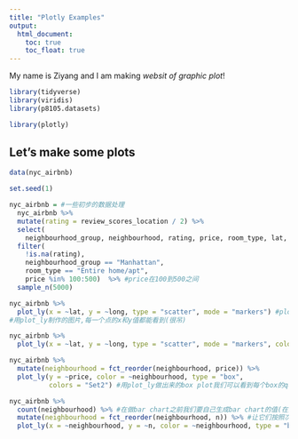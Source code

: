 ```yaml
---
title: "Plotly Examples"
output: 
  html_document:
    toc: true
    toc_float: true
---
```


My name is Ziyang and I am making _websit of graphic plot_!


```r
library(tidyverse)
library(viridis)
library(p8105.datasets)

library(plotly)
```



## Let's make some plots

```r
data(nyc_airbnb)
```

```r
set.seed(1)

nyc_airbnb = #一些初步的数据处理
  nyc_airbnb %>% 
  mutate(rating = review_scores_location / 2) %>%
  select(
    neighbourhood_group, neighbourhood, rating, price, room_type, lat, long) %>%
  filter(
    !is.na(rating), 
    neighbourhood_group == "Manhattan",
    room_type == "Entire home/apt",
    price %in% 100:500)  %>% #price在100到500之间
  sample_n(5000) 
```

```r
nyc_airbnb %>% 
  plot_ly(x = ~lat, y = ~long, type = "scatter", mode = "markers") #plot_ly的编写格式和ggplot不太一样
#用plot_ly制作的图片,每一个点的x和y值都能看到(很吊)

nyc_airbnb %>% 
  plot_ly(x = ~lat, y = ~long, type = "scatter", mode = "markers", color = ~price, alpha = 0.5)#加颜色
```

```r
nyc_airbnb %>% 
  mutate(neighbourhood = fct_reorder(neighbourhood, price)) %>% 
  plot_ly(y = ~price, color = ~neighbourhood, type = "box",
          colors = "Set2") #用plot_ly做出来的box plot我们可以看到每个box的quantile,median,max,min(很吊)
```

```r
nyc_airbnb %>% 
  count(neighbourhood) %>% #在做bar chart之前我们要自己生成bar chart的值(在这里是neighbourhood出现的次数)
  mutate(neighbourhood = fct_reorder(neighbourhood, n)) %>% #让它们按照次数重新排序
  plot_ly(x = ~neighbourhood, y = ~n, color = ~neighbourhood, type = "bar")
```

